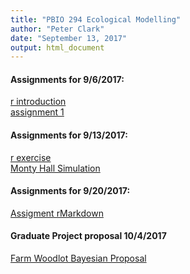 ```yaml
---
title: "PBIO 294 Ecological Modelling"
author: "Peter Clark"
date: "September 13, 2017"
output: html_document
---
```


#### Assignments for 9/6/2017:
[r introduction](Ecol_Modelling_Assignment1.R)   
[assignment 1](Ecol_Modelling_Assignment1_Kruschke_chap_2.html)

#### Assignments for 9/13/2017:
[r exercise](PBIO_284_R_exercise_2.html)   
[Monty Hall Simulation](Ecol_Modelling_Monty_Hall.html)

#### Assignments for 9/20/2017:
[Assigment rMarkdown](PBIO_294_9_20_2017_Homework.html)

#### Graduate Project proposal 10/4/2017
[Farm Woodlot Bayesian Proposal](pbio294_Final_project_proposal.html)